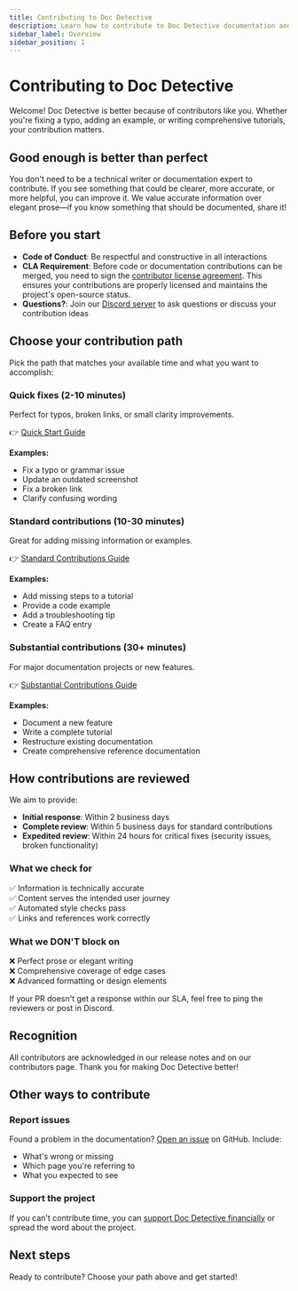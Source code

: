 ```yaml
---
title: Contributing to Doc Detective
description: Learn how to contribute to Doc Detective documentation and make it better for everyone.
sidebar_label: Overview
sidebar_position: 1
---
```


# Contributing to Doc Detective

Welcome! Doc Detective is better because of contributors like you. Whether you're fixing a typo, adding an example, or writing comprehensive tutorials, your contribution matters.

## Good enough is better than perfect

You don't need to be a technical writer or documentation expert to contribute. If you see something that could be clearer, more accurate, or more helpful, you can improve it. We value accurate information over elegant prose—if you know something that should be documented, share it!

## Before you start

- **Code of Conduct**: Be respectful and constructive in all interactions
- **CLA Requirement**: Before code or documentation contributions can be merged, you need to sign the [contributor license agreement](https://cla-assistant.io/doc-detective/doc-detective.github.io). This ensures your contributions are properly licensed and maintains the project's open-source status.
- **Questions?**: Join our [Discord server](https://discord.gg/2M7wXEThfF) to ask questions or discuss your contribution ideas

## Choose your contribution path

Pick the path that matches your available time and what you want to accomplish:

### Quick fixes (2-10 minutes)

Perfect for typos, broken links, or small clarity improvements.

👉 [Quick Start Guide](quick-start)

**Examples:**
- Fix a typo or grammar issue
- Update an outdated screenshot
- Fix a broken link
- Clarify confusing wording

### Standard contributions (10-30 minutes)

Great for adding missing information or examples.

👉 [Standard Contributions Guide](standard-contributions)

**Examples:**
- Add missing steps to a tutorial
- Provide a code example
- Add a troubleshooting tip
- Create a FAQ entry

### Substantial contributions (30+ minutes)

For major documentation projects or new features.

👉 [Substantial Contributions Guide](substantial-contributions)

**Examples:**
- Document a new feature
- Write a complete tutorial
- Restructure existing documentation
- Create comprehensive reference documentation

## How contributions are reviewed

We aim to provide:
- **Initial response**: Within 2 business days
- **Complete review**: Within 5 business days for standard contributions
- **Expedited review**: Within 24 hours for critical fixes (security issues, broken functionality)

### What we check for

✅ Information is technically accurate  
✅ Content serves the intended user journey  
✅ Automated style checks pass  
✅ Links and references work correctly

### What we DON'T block on

❌ Perfect prose or elegant writing  
❌ Comprehensive coverage of edge cases  
❌ Advanced formatting or design elements

If your PR doesn't get a response within our SLA, feel free to ping the reviewers or post in Discord.

## Recognition

All contributors are acknowledged in our release notes and on our contributors page. Thank you for making Doc Detective better!

## Other ways to contribute

### Report issues

Found a problem in the documentation? [Open an issue](https://github.com/doc-detective/doc-detective.github.io/issues) on GitHub. Include:
- What's wrong or missing
- Which page you're referring to
- What you expected to see

### Support the project

If you can't contribute time, you can [support Doc Detective financially](/support) or spread the word about the project.

## Next steps

Ready to contribute? Choose your path above and get started!
